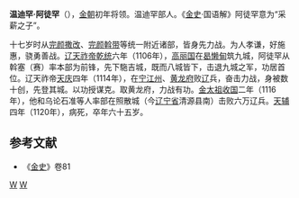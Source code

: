 '''温迪罕·阿徒罕'''（{{bd|1056年||1120年|}}），[[金朝|金朝]]初年将领。温迪罕部人。《[[金史|金史]]·国语解》阿徒罕意为“采薪之子”。

十七岁时从[[完颜撒改|完颜撒改]]、[[完颜斡带|完颜斡带]]等统一附近诸部，皆身先力战。为人孝谦，好施惠，骁勇善战。[[辽天祚帝|辽天祚帝]][[乾统|乾统]]六年（1106年），[[高丽国|高丽国]]在[[曷懒甸|曷懒甸]]筑九城，阿徒罕从斡塞（赛）率本部为前锋，先下駞吉城，既而八城皆下，击退九城之军，功居首位。辽天祚帝[[天庆_(辽朝)|天庆]]四年（1114年），在[[宁江州|宁江州]]、[[黄龙府|黄龙府]]败[[辽朝|辽]]兵，奋击力战，身被数十创，先登其城。以功授谋克。取黄龙府，力战有功。[[金太祖|金太祖]][[收国|收国]]二年（1116年），他和乌论石准等人率部在照散城（今[[辽宁省|辽宁省]]清源县南）击败六万辽兵。[[天辅_(金朝)|天辅]]四年（1120年），病死，卒年六十五岁。
==参考文献==
*《[[金史|金史]]》卷81
[[分类:金朝武官|W]]
[[分类:金朝女真人|W]]
